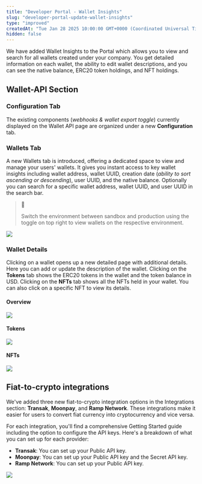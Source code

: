 ```yaml
---
title: "Developer Portal - Wallet Insights"
slug: "developer-portal-update-wallet-insights"
type: "improved"
createdAt: "Tue Jan 28 2025 10:00:00 GMT+0000 (Coordinated Universal Time)"
hidden: false
---
```

We have added Wallet Insights to the Portal which allows you to view and search for all wallets created under your company. You get detailed information on each wallet, the ability to edit wallet descriptions, and you can see the native balance, ERC20 token holdings, and NFT holdings.

## Wallet-API Section

### Configuration Tab

The existing components (_webhooks & wallet export toggle_) currently displayed on the Wallet API page are organized under a new **Configuration** tab.

### Wallets Tab

A new Wallets tab is introduced, offering a dedicated space to view and manage your users' wallets.  It gives you instant access to key wallet insights including wallet address, wallet UUID, creation date (_ability to sort ascending or descending_), user UUID, and the native balance. Optionally you can search for a specific wallet address, wallet UUID, and user UUID in the search bar.

> 📘 
> 
> Switch the environment between sandbox and production using the toggle on top right to view wallets on the respective environment.

![](https://files.readme.io/2c50ce12777c32a3dd270deba6dc23801caa666b0068ce67eccb800dc285ddca-image.png)

### Wallet Details

Clicking on a wallet opens up a new detailed page with additional details. Here you can add or update the description of the wallet. Clicking on the **Tokens** tab shows the ERC20 tokens in the wallet and the token balance in USD. Clicking on the **NFTs** tab shows all the NFTs held in your wallet. You can also click on a specific NFT to view its details.

#### Overview

![](https://files.readme.io/e93629ef010421027d4cc7e75689510e763f0b46553d83f84e3f84128ed365ca-image.png)

#### Tokens

![](https://files.readme.io/04260d20379170e81d8dedc0d6013d0e6e0c20a595d718a21566c3a6fb09a606-image.png)

#### NFTs

![](https://files.readme.io/cdb06b6a9a6f91a0e50a5570262ec1a4a41b168765b788b9070fb79cc0cbd0ab-image.png)

## Fiat-to-crypto integrations

We've added three new fiat-to-crypto integration options in the Integrations section: **Transak**, **Moonpay**, and **Ramp Network**. These integrations make it easier for users to convert fiat currency into cryptocurrency and vice versa.

For each integration, you'll find a comprehensive Getting Started guide including the option to configure the API keys. Here's a breakdown of what you can set up for each provider:

- **Transak**: You can set up your Public API key.
- **Moonpay**: You can set up your Public API key and the Secret API key.
- **Ramp Network**: You can set up your Public API key.

![](https://files.readme.io/5862afeace59dce9f60d103f9361a9ca516b69c2c7383cecab1664ded799ea1b-image.png)
